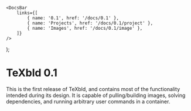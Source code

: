 
	<DocsBar
		links={[
			{ name: '0.1', href: '/docs/0.1' },
			{ name: 'Projects', href: '/docs/0.1/project' },
			{ name: 'Images', href: '/docs/0.1/image' },
		]}
	/>
);

<Docs />

# TeXbld 0.1

This is the first release of TeXbld, and contains most of the functionality intended during its design.
It is capable of pulling/building images, solving dependencies, and running arbitrary user commands in a container.

